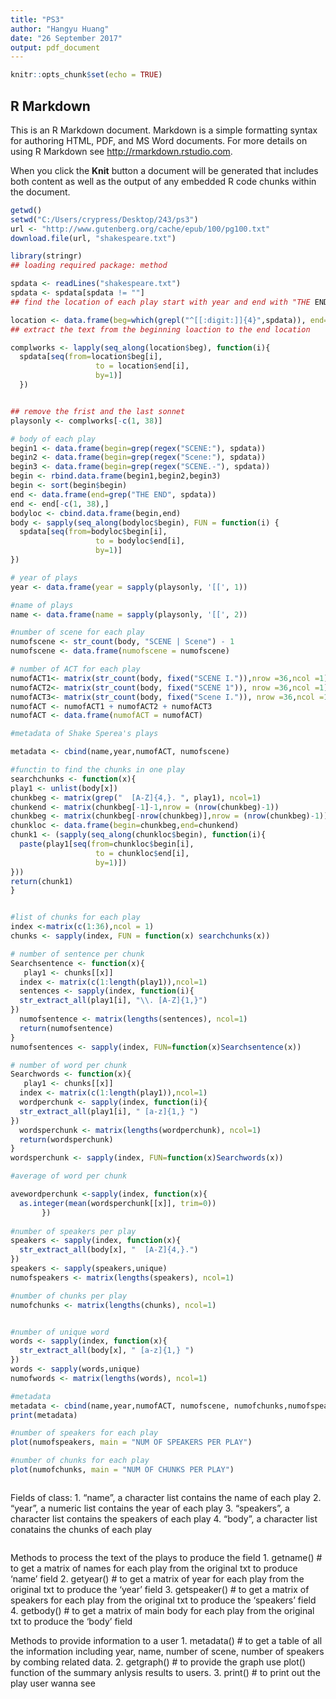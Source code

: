 ```yaml
---
title: "PS3"
author: "Hangyu Huang"
date: "26 September 2017"
output: pdf_document
---
```


```r
knitr::opts_chunk$set(echo = TRUE)
```

## R Markdown

This is an R Markdown document. Markdown is a simple formatting syntax for authoring HTML, PDF, and MS Word documents. For more details on using R Markdown see <http://rmarkdown.rstudio.com>.

When you click the **Knit** button a document will be generated that includes both content as well as the output of any embedded R code chunks within the document.
```r
getwd()
setwd("C:/Users/crypress/Desktop/243/ps3")
url <- "http://www.gutenberg.org/cache/epub/100/pg100.txt"
download.file(url, "shakespeare.txt")
```
```r
library(stringr)
## loading required package: method

spdata <- readLines("shakespeare.txt")
spdata <- spdata[spdata != ""]
## find the location of each play start with year and end with "THE END"

location <- data.frame(beg=which(grepl("^[[:digit:]]{4}",spdata)), end=which(grepl("THE END",spdata)))
## extract the text from the beginning loaction to the end location

complworks <- lapply(seq_along(location$beg), function(i){
  spdata[seq(from=location$beg[i],
                   to = location$end[i],
                   by=1)]
  })


## remove the frist and the last sonnet
playsonly <- complworks[-c(1, 38)]

```


``` r
# body of each play
begin1 <- data.frame(begin=grep(regex("SCENE:"), spdata))
begin2 <- data.frame(begin=grep(regex("Scene:"), spdata))
begin3 <- data.frame(begin=grep(regex("SCENE.-"), spdata))
begin <- rbind.data.frame(begin1,begin2,begin3)
begin <- sort(begin$begin)
end <- data.frame(end=grep("THE END", spdata))
end <- end[-c(1, 38),]
bodyloc <- cbind.data.frame(begin,end)
body <- sapply(seq_along(bodyloc$begin), FUN = function(i) {
  spdata[seq(from=bodyloc$begin[i],
                   to = bodyloc$end[i],
                   by=1)]
})

# year of plays
year <- data.frame(year = sapply(playsonly, '[[', 1))

#name of plays
name <- data.frame(name = sapply(playsonly, '[[', 2))

#number of scene for each play
numofscene <- str_count(body, "SCENE | Scene") - 1
numofscene <- data.frame(numofscene = numofscene)

# number of ACT for each play
numofACT1<- matrix(str_count(body, fixed("SCENE I.")),nrow =36,ncol =1)
numofACT2<- matrix(str_count(body, fixed("SCENE 1")), nrow =36,ncol =1)
numofACT3<- matrix(str_count(body, fixed("Scene I.")), nrow =36,ncol =1)
numofACT <- numofACT1 + numofACT2 + numofACT3
numofACT <- data.frame(numofACT = numofACT)

#metadata of Shake Sperea's plays

metadata <- cbind(name,year,numofACT, numofscene)
```


``` r
#functin to find the chunks in one play
searchchunks <- function(x){
play1 <- unlist(body[x])
chunkbeg <- matrix(grep("  [A-Z]{4,}. ", play1), ncol=1)
chunkend <- matrix(chunkbeg[-1]-1,nrow = (nrow(chunkbeg)-1))
chunkbeg <- matrix(chunkbeg[-nrow(chunkbeg)],nrow = (nrow(chunkbeg)-1))
chunkloc <- data.frame(begin=chunkbeg,end=chunkend)
chunk1 <- (sapply(seq_along(chunkloc$begin), function(i){
  paste(play1[seq(from=chunkloc$begin[i],
                   to = chunkloc$end[i],
                   by=1)])
}))
return(chunk1)
}


#list of chunks for each play
index <-matrix(c(1:36),ncol = 1)
chunks <- sapply(index, FUN = function(x) searchchunks(x))
```

```r
# number of sentence per chunk
Searchsentence <- function(x){
   play1 <- chunks[[x]]
  index <- matrix(c(1:length(play1)),ncol=1)
  sentences <- sapply(index, function(i){
  str_extract_all(play1[i], "\\. [A-Z]{1,}")
})
  numofsentence <- matrix(lengths(sentences), ncol=1)
  return(numofsentence)
}
numofsentences <- sapply(index, FUN=function(x)Searchsentence(x))

# number of word per chunk
Searchwords <- function(x){
   play1 <- chunks[[x]]
  index <- matrix(c(1:length(play1)),ncol=1)
  wordperchunk <- sapply(index, function(i){
  str_extract_all(play1[i], " [a-z]{1,} ")
})
  wordsperchunk <- matrix(lengths(wordperchunk), ncol=1)
  return(wordsperchunk)
}
wordsperchunk <- sapply(index, FUN=function(x)Searchwords(x))

#average of word per chunk

avewordperchunk <-sapply(index, function(x){
  as.integer(mean(wordsperchunk[[x]], trim=0))
       })
 
#number of speakers per play
speakers <- sapply(index, function(x){
  str_extract_all(body[x], "  [A-Z]{4,}.")
})
speakers <- sapply(speakers,unique)
numofspeakers <- matrix(lengths(speakers), ncol=1)

#number of chunks per play
numofchunks <- matrix(lengths(chunks), ncol=1)


#number of unique word
words <- sapply(index, function(x){
  str_extract_all(body[x], " [a-z]{1,} ")
})
words <- sapply(words,unique)
numofwords <- matrix(lengths(words), ncol=1)
```



```r
#metadata
metadata <- cbind(name,year,numofACT, numofscene, numofchunks,numofspeakers)
print(metadata)

#number of speakers for each play
plot(numofspeakers, main = "NUM OF SPEAKERS PER PLAY")

#number of chunks for each play
plot(numofchunks, main = "NUM OF CHUNKS PER PLAY")
```

``` r
```
Fields of class:
1. "name", a character list contains the name of each play
2. "year", a numeric list contains the year of each play
3. "speakers", a character list contains the speakers of each play
4. "body", a character list conatains the chunks of each play
``` r
```
Methods to process the text of the plays to produce the field 
1. getname()
# to get a matrix of names for each play from the original txt to produce 'name' field
2. getyear()
# to get a matrix of year for each play from the original txt to produce the 'year' field 
3. getspeaker()
# to get a matrix of speakers for each play from the original txt to produce the 'speakers' field
4. getbody()
# to get a matrix of main body for each play from the original txt to produce the 'body' field


Methods to provide information to a user
1. metadata()
# to get a table of all the information including year, name, number of scene, number of speakers by combing related data.
2. getgraph()
# to provide the graph use plot() function of the summary anlysis results to users.
3. print()
# to print out the play user wanna see
